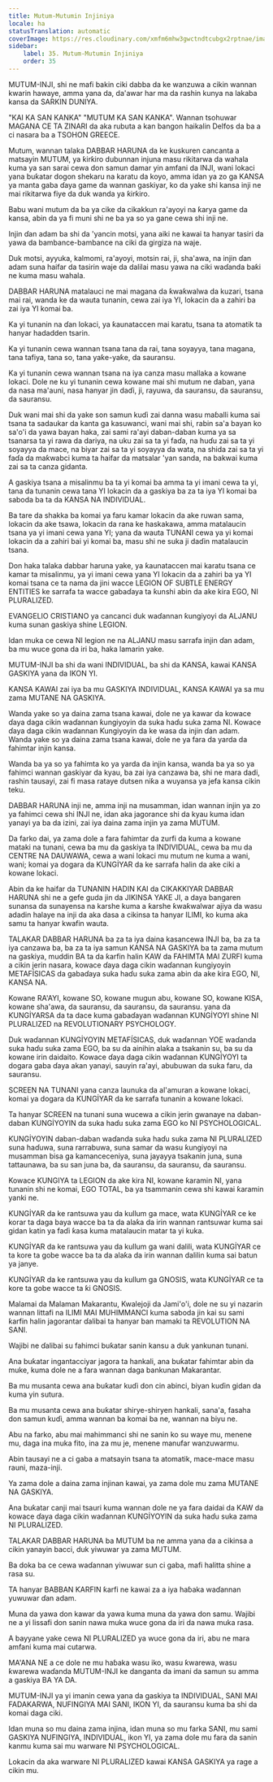 ```yaml
---
title: Mutum-Mutumin Injiniya
locale: ha
statusTranslation: automatic
coverImage: https://res.cloudinary.com/xmfm6mhw3gwctndtcubgx2rptnae/image/upload/v1740337243/small_cover_educacion_fundamental_a051170f1c.webp
sidebar:
    label: 35. Mutum-Mutumin Injiniya
    order: 35
---
```

MUTUM-INJI, shi ne mafi bakin ciki dabba da ke wanzuwa a cikin wannan kwarin hawaye, amma yana da, da'awar har ma da rashin kunya na lakaba kansa da SARKIN DUNIYA.

"KAI KA SAN KANKA" "MUTUM KA SAN KANKA". Wannan tsohuwar MAGANA CE TA ZINARI da aka rubuta a kan bangon haikalin Delfos da ba a ci nasara ba a TSOHON GREECE.

Mutum, wannan talaka DABBAR HARUNA da ke kuskuren cancanta a matsayin MUTUM, ya ƙirƙiro dubunnan injuna masu rikitarwa da wahala kuma ya san sarai cewa don samun damar yin amfani da INJI, wani lokaci yana buƙatar dogon shekaru na karatu da koyo, amma idan ya zo ga KANSA ya manta gaba ɗaya game da wannan gaskiyar, ko da yake shi kansa inji ne mai rikitarwa fiye da duk wanda ya ƙirƙiro.

Babu wani mutum da ba ya cike da cikakkun ra'ayoyi na ƙarya game da kansa, abin da ya fi muni shi ne ba ya so ya gane cewa shi inji ne.

Injin ɗan adam ba shi da 'yancin motsi, yana aiki ne kawai ta hanyar tasiri da yawa da bambance-bambance na ciki da girgiza na waje.

Duk motsi, ayyuka, kalmomi, ra'ayoyi, motsin rai, ji, sha'awa, na injin ɗan adam suna haifar da tasirin waje da dalilai masu yawa na ciki waɗanda baƙi ne kuma masu wahala.

DABBAR HARUNA matalauci ne mai magana da ƙwaƙwalwa da kuzari, tsana mai rai, wanda ke da wauta tunanin, cewa zai iya YI, lokacin da a zahiri ba zai iya YI komai ba.

Ka yi tunanin na ɗan lokaci, ya ƙaunataccen mai karatu, tsana ta atomatik ta hanyar hadadden tsarin.

Ka yi tunanin cewa wannan tsana tana da rai, tana soyayya, tana magana, tana tafiya, tana so, tana yaƙe-yaƙe, da sauransu.

Ka yi tunanin cewa wannan tsana na iya canza masu mallaka a kowane lokaci. Dole ne ku yi tunanin cewa kowane mai shi mutum ne daban, yana da nasa ma'auni, nasa hanyar jin daɗi, ji, rayuwa, da sauransu, da sauransu, da sauransu.

Duk wani mai shi da yake son samun kuɗi zai danna wasu maɓalli kuma sai tsana ta sadaukar da kanta ga kasuwanci, wani mai shi, rabin sa'a bayan ko sa'o'i da yawa bayan haka, zai sami ra'ayi daban-daban kuma ya sa tsanarsa ta yi rawa da dariya, na uku zai sa ta yi faɗa, na huɗu zai sa ta yi soyayya da mace, na biyar zai sa ta yi soyayya da wata, na shida zai sa ta yi faɗa da maƙwabci kuma ta haifar da matsalar 'yan sanda, na bakwai kuma zai sa ta canza gidanta.

A gaskiya tsana a misalinmu ba ta yi komai ba amma ta yi imani cewa ta yi, tana da tunanin cewa tana YI lokacin da a gaskiya ba za ta iya YI komai ba saboda ba ta da KANSA NA INDIVIDUAL.

Ba tare da shakka ba komai ya faru kamar lokacin da ake ruwan sama, lokacin da ake tsawa, lokacin da rana ke haskakawa, amma matalaucin tsana ya yi imani cewa yana YI; yana da wauta TUNANI cewa ya yi komai lokacin da a zahiri bai yi komai ba, masu shi ne suka ji daɗin matalaucin tsana.

Don haka talaka dabbar haruna yake, ya ƙaunataccen mai karatu tsana ce kamar ta misalinmu, ya yi imani cewa yana YI lokacin da a zahiri ba ya YI komai tsana ce ta nama da jini wacce LEGION OF SUBTLE ENERGY ENTITIES ke sarrafa ta wacce gabaɗaya ta ƙunshi abin da ake kira EGO, NI PLURALIZED.

EVANGELIO CRISTIANO ya cancanci duk waɗannan ƙungiyoyi da ALJANU kuma sunan gaskiya shine LEGION.

Idan muka ce cewa NI legion ne na ALJANU masu sarrafa injin ɗan adam, ba mu wuce gona da iri ba, haka lamarin yake.

MUTUM-INJI ba shi da wani INDIVIDUAL, ba shi da KANSA, kawai KANSA GASKIYA yana da IKON YI.

KANSA KAWAI zai iya ba mu GASKIYA INDIVIDUAL, KANSA KAWAI ya sa mu zama MUTANE NA GASKIYA.

Wanda yake so ya daina zama tsana kawai, dole ne ya kawar da kowace ɗaya daga cikin waɗannan ƙungiyoyin da suka haɗu suka zama NI. Kowace ɗaya daga cikin waɗannan Ƙungiyoyin da ke wasa da injin ɗan adam. Wanda yake so ya daina zama tsana kawai, dole ne ya fara da yarda da fahimtar injin kansa.

Wanda ba ya so ya fahimta ko ya yarda da injin kansa, wanda ba ya so ya fahimci wannan gaskiyar da kyau, ba zai iya canzawa ba, shi ne mara dadi, rashin tausayi, zai fi masa rataye dutsen niƙa a wuyansa ya jefa kansa cikin teku.

DABBAR HARUNA inji ne, amma inji na musamman, idan wannan injin ya zo ya fahimci cewa shi INJI ne, idan aka jagorance shi da kyau kuma idan yanayi ya ba da izini, zai iya daina zama injin ya zama MUTUM.

Da farko dai, ya zama dole a fara fahimtar da zurfi da kuma a kowane mataki na tunani, cewa ba mu da gaskiya ta INDIVIDUAL, cewa ba mu da CENTRE NA DAUWAWA, cewa a wani lokaci mu mutum ne kuma a wani, wani; komai ya dogara da ƘUNGİYAR da ke sarrafa halin da ake ciki a kowane lokaci.

Abin da ke haifar da TUNANIN HADIN KAI da CIKAKKIYAR DABBAR HARUNA shi ne a gefe guda jin da JIKINSA YAKE JI, a daya bangaren sunansa da sunayensa na karshe kuma a ƙarshe ƙwaƙwalwar ajiya da wasu adadin halaye na inji da aka dasa a cikinsa ta hanyar ILIMI, ko kuma aka samu ta hanyar kwafin wauta.

TALAKAR DABBAR HARUNA ba za ta iya daina kasancewa INJI ba, ba za ta iya canzawa ba, ba za ta iya samun KANSA NA GASKIYA ba ta zama mutum na gaskiya, muddin BA ta da ƙarfin halin KAW da FAHIMTA MAI ZURFI kuma a cikin jerin nasara, kowace ɗaya daga cikin waɗannan ƙungiyoyin METAFÍSICAS da gabaɗaya suka haɗu suka zama abin da ake kira EGO, NI, KANSA NA.

Kowane RA'AYI, kowane SO, kowane mugun abu, kowane SO, kowane KISA, kowane sha'awa, da sauransu, da sauransu, da sauransu. yana da ƘUNGİYARSA da ta dace kuma gabaɗayan waɗannan ƘUNGİYOYI shine NI PLURALIZED na REVOLUTIONARY PSYCHOLOGY.

Duk waɗannan ƘUNGİYOYIN METAFÍSICAS, duk waɗannan YOE waɗanda suka haɗu suka zama EGO, ba su da ainihin alaƙa a tsakanin su, ba su da kowane irin daidaito. Kowace ɗaya daga cikin waɗannan ƘUNGİYOYI ta dogara gaba ɗaya akan yanayi, sauyin ra'ayi, abubuwan da suka faru, da sauransu.

SCREEN NA TUNANI yana canza launuka da al'amuran a kowane lokaci, komai ya dogara da ƘUNGİYAR da ke sarrafa tunanin a kowane lokaci.

Ta hanyar SCREEN na tunani suna wucewa a cikin jerin gwanaye na daban-daban ƘUNGİYOYIN da suka haɗu suka zama EGO ko NI PSYCHOLOGICAL.

ƘUNGİYOYIN daban-daban waɗanda suka haɗu suka zama NI PLURALIZED suna haɗuwa, suna rarrabuwa, suna samar da wasu ƙungiyoyi na musamman bisa ga kamanceceniya, suna jayayya tsakanin juna, suna tattaunawa, ba su san juna ba, da sauransu, da sauransu, da sauransu.

Kowace ƘUNGIYA ta LEGION da ake kira NI, kowane ƙaramin NI, yana tunanin shi ne komai, EGO TOTAL, ba ya tsammanin cewa shi kawai ƙaramin yanki ne.

ƘUNGİYAR da ke rantsuwa yau da kullum ga mace, wata ƘUNGİYAR ce ke korar ta daga baya wacce ba ta da alaƙa da irin wannan rantsuwar kuma sai gidan katin ya faɗi ƙasa kuma matalaucin matar ta yi kuka.

ƘUNGİYAR da ke rantsuwa yau da kullum ga wani dalili, wata ƘUNGİYAR ce ta kore ta gobe wacce ba ta da alaƙa da irin wannan dalilin kuma sai batun ya janye.

ƘUNGİYAR da ke rantsuwa yau da kullum ga GNOSIS, wata ƘUNGİYAR ce ta kore ta gobe wacce ta ƙi GNOSIS.

Malamai da Malaman Makarantu, Kwalejoji da Jami'o'i, dole ne su yi nazarin wannan littafi na ILIMI MAI MUHIMMANCI kuma saboda jin kai su sami ƙarfin halin jagorantar ɗalibai ta hanyar ban mamaki ta REVOLUTION NA SANI.

Wajibi ne ɗalibai su fahimci buƙatar sanin kansu a duk yankunan tunani.

Ana buƙatar ingantacciyar jagora ta hankali, ana buƙatar fahimtar abin da muke, kuma dole ne a fara wannan daga bankunan Makarantar.

Ba mu musanta cewa ana buƙatar kuɗi don cin abinci, biyan kuɗin gidan da kuma yin sutura.

Ba mu musanta cewa ana buƙatar shirye-shiryen hankali, sana'a, fasaha don samun kuɗi, amma wannan ba komai ba ne, wannan na biyu ne.

Abu na farko, abu mai mahimmanci shi ne sanin ko su waye mu, menene mu, daga ina muka fito, ina za mu je, menene manufar wanzuwarmu.

Abin tausayi ne a ci gaba a matsayin tsana ta atomatik, mace-mace masu rauni, maza-inji.

Ya zama dole a daina zama injinan kawai, ya zama dole mu zama MUTANE NA GASKIYA.

Ana buƙatar canji mai tsauri kuma wannan dole ne ya fara daidai da KAW da kowace ɗaya daga cikin waɗannan ƘUNGİYOYIN da suka haɗu suka zama NI PLURALIZED.

TALAKAR DABBAR HARUNA ba MUTUM ba ne amma yana da a cikinsa a cikin yanayin bacci, duk yiwuwar ya zama MUTUM.

Ba doka ba ce cewa waɗannan yiwuwar sun ci gaba, mafi halitta shine a rasa su.

TA hanyar BABBAN ƘARFIN ƙarfi ne kawai za a iya haɓaka waɗannan yuwuwar ɗan adam.

Muna da yawa don kawar da yawa kuma muna da yawa don samu. Wajibi ne a yi lissafi don sanin nawa muka wuce gona da iri da nawa muka rasa.

A bayyane yake cewa NI PLURALIZED ya wuce gona da iri, abu ne mara amfani kuma mai cutarwa.

MA'ANA NE a ce dole ne mu haɓaka wasu iko, wasu ƙwarewa, wasu ƙwarewa waɗanda MUTUM-INJI ke danganta da imani da samun su amma a gaskiya BA YA DA.

MUTUM-INJI ya yi imanin cewa yana da gaskiya ta INDIVIDUAL, SANI MAI FADAKARWA, NUFINGIYA MAI SANI, IKON YI, da sauransu kuma ba shi da komai daga ciki.

Idan muna so mu daina zama injina, idan muna so mu farka SANI, mu sami GASKIYA NUFINGIYA, INDIVIDUAL, ikon YI, ya zama dole mu fara da sanin kanmu kuma sai mu warware NI PSYCHOLOGICAL.

Lokacin da aka warware NI PLURALIZED kawai KANSA GASKIYA ya rage a cikin mu.

